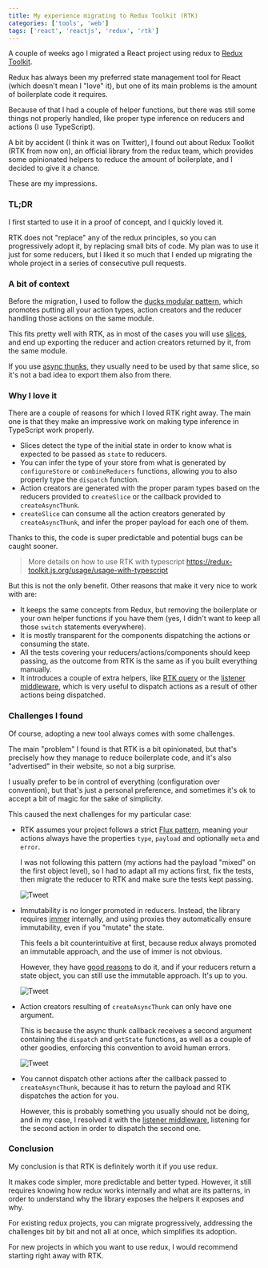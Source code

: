 ```yaml
---
title: My experience migrating to Redux Toolkit (RTK)
categories: ['tools', 'web']
tags: ['react', 'reactjs', 'redux', 'rtk']
---
```


A couple of weeks ago I migrated a React project using redux to [Redux Toolkit](https://redux-toolkit.js.org/).

Redux has always been my preferred state management tool for React (which doesn't mean I "love" it), but one of its main problems is the amount of boilerplate code it requires.

Because of that I had a couple of helper functions, but there was still some things not properly handled, like proper type inference on reducers and actions (I use TypeScript).

A bit by accident (I think it was on Twitter), I found out about Redux Toolkit (RTK from now on), an official library from the redux team, which provides some opinionated helpers to reduce the amount of boilerplate, and I decided to give it a chance.

These are my impressions.

### TL;DR

I first started to use it in a proof of concept, and I quickly loved it.

RTK does not "replace" any of the redux principles, so you can progressively adopt it, by replacing small bits of code. My plan was to use it just for some reducers, but I liked it so much that I ended up migrating the whole project in a series of consecutive pull requests.

### A bit of context

Before the migration, I used to follow the [ducks modular pattern](https://github.com/erikras/ducks-modular-redux), which promotes putting all your action types, action creators and the reducer handling those actions on the same module.

This fits pretty well with RTK, as in most of the cases you will use [slices](https://redux-toolkit.js.org/api/createSlice), and end up exporting the reducer and action creators returned by it, from the same module.

If you use [async thunks](https://redux-toolkit.js.org/api/createAsyncThunk), they usually need to be used by that same slice, so it's not a bad idea to export them also from there.

### Why I love it

There are a couple of reasons for which I loved RTK right away. The main one is that they make an impressive work on making type inference in TypeScript work properly.

* Slices detect the type of the initial state in order to know what is expected to be passed as `state` to reducers.
* You can infer the type of your store from what is generated by `configureStore` or `combineReducers` functions, allowing you to also properly type the `dispatch` function.
* Action creators are generated with the proper param types based on the reducers provided to `createSlice` or the callback provided to `createAsyncThunk`.
* `createSlice` can consume all the action creators generated by `createAsyncThunk`, and infer the proper payload for each one of them.

Thanks to this, the code is super predictable and potential bugs can be caught sooner.

> More details on how to use RTK with typescript https://redux-toolkit.js.org/usage/usage-with-typescript

But this is not the only benefit. Other reasons that make it very nice to work with are:

* It keeps the same concepts from Redux, but removing the boilerplate or your own helper functions if you have them (yes, I didn't want to keep all those `switch` statements everywhere).
* It is mostly transparent for the components dispatching the actions or consuming the state.
* All the tests covering your reducers/actions/components should keep passing, as the outcome from RTK is the same as if you built everything manually.
* It introduces a couple of extra helpers, like [RTK query](https://redux-toolkit.js.org/rtk-query/overview) or the [listener middleware](https://redux-toolkit.js.org/api/createListenerMiddleware), which is very useful to dispatch actions as a result of other actions being dispatched.

### Challenges I found

Of course, adopting a new tool always comes with some challenges.

The main "problem" I found is that RTK is a bit opinionated, but that's precisely how they manage to reduce boilerplate code, and it's also "advertised" in their website, so not a big surprise.

I usually prefer to be in control of everything (configuration over convention), but that's just a personal preference, and sometimes it's ok to accept a bit of magic for the sake of simplicity.

This caused the next challenges for my particular case:

* RTK assumes your project follows a strict [Flux pattern](https://redux.js.org/tutorials/fundamentals/part-7-standard-patterns#flux-standard-actions), meaning your actions always have the properties `type`, `payload` and optionally `meta` and `error`.

  I was not following this pattern (my actions had the payload "mixed" on the first object level), so I had to adapt all my actions first, fix the tests, then migrate the reducer to RTK and make sure the tests kept passing.

  ![Tweet](/assets/img/tweets/1588534092915933186.png)

* Immutability is no longer promoted in reducers. Instead, the library requires [immer](https://immerjs.github.io/immer/) internally, and using proxies they automatically ensure immutability, even if you "mutate" the state.

  This feels a bit counterintuitive at first, because redux always promoted an immutable approach, and the use of immer is not obvious.

  However, they have [good reasons](https://redux-toolkit.js.org/usage/immer-reducers#why-immer-is-built-in) to do it, and if your reducers return a state object, you can still use the immutable approach. It's up to you.

  ![Tweet](/assets/img/tweets/1588534364492947456.png)

* Action creators resulting of `createAsyncThunk` can only have one argument.

  This is because the async thunk callback receives a second argument containing the `dispatch` and `getState` functions, as well as a couple of other goodies, enforcing this convention to avoid human errors.

  ![Tweet](/assets/img/tweets/1588448203770322952.png)

* You cannot dispatch other actions after the callback passed to `createAsyncThunk`, because it has to return the payload and RTK dispatches the action for you.

  However, this is probably something you usually should not be doing, and in my case, I resolved it with the [listener middleware](https://redux-toolkit.js.org/api/createListenerMiddleware), listening for the second action in order to dispatch the second one.

### Conclusion

My conclusion is that RTK is definitely worth it if you use redux.

It makes code simpler, more predictable and better typed. However, it still requires knowing how redux works internally and what are its patterns, in order to understand why the library exposes the helpers it exposes and why.

For existing redux projects, you can migrate progressively, addressing the challenges bit by bit and not all at once, which simplifies its adoption.

For new projects in which you want to use redux, I would recommend starting right away with RTK.
